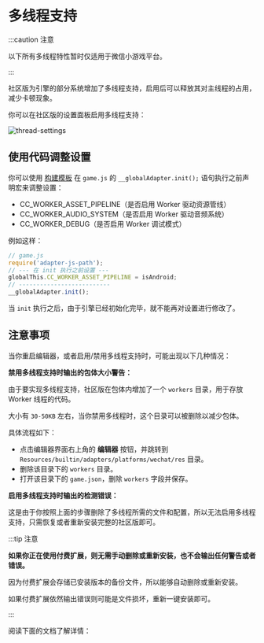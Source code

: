 
# 多线程支持

:::caution 注意

以下所有多线程特性暂时仅适用于微信小游戏平台。

:::

社区版为引擎的部分系统增加了多线程支持，启用后可以释放其对主线程的占用，减少卡顿现象。

你可以在社区版的设置面板启用多线程支持：

![thread-settings](./assets/thread-settings.png)

## 使用代码调整设置

你可以使用 [构建模板](https://docs.cocos.com/creator/2.4/manual/zh/publish/custom-project-build-template.html) 在 `game.js` 的 `__globalAdapter.init();` 语句执行之前声明宏来调整设置：

- CC_WORKER_ASSET_PIPELINE（是否启用 Worker 驱动资源管线）
- CC_WORKER_AUDIO_SYSTEM（是否启用 Worker 驱动音频系统）
- CC_WORKER_DEBUG（是否启用 Worker 调试模式）

例如这样：

```js
// game.js
require('adapter-js-path');
// --- 在 init 执行之前设置 ---
globalThis.CC_WORKER_ASSET_PIPELINE = isAndroid;
// --------------------------
__globalAdapter.init();
```

当 `init` 执行之后，由于引擎已经初始化完毕，就不能再对设置进行修改了。

## 注意事项

当你重启编辑器，或者启用/禁用多线程支持时，可能出现以下几种情况：

**禁用多线程支持时输出的包体大小警告：**

由于要实现多线程支持，社区版在包体内增加了一个 `workers` 目录，用于存放 Worker 线程的代码。

大小有 `30-50KB` 左右，当你禁用多线程时，这个目录可以被删除以减少包体。

具体流程如下：

- 点击编辑器界面右上角的 **编辑器** 按钮，并跳转到 `Resources/builtin/adapters/platforms/wechat/res` 目录。
- 删除该目录下的 `workers` 目录。
- 打开该目录下的 `game.json`，删除 `workers` 字段并保存。

**启用多线程支持时输出的检测错误：**

这是由于你按照上面的步骤删除了多线程所需的文件和配置，所以无法启用多线程支持，只需恢复或者重新安装完整的社区版即可。

:::tip 注意

**如果你正在使用付费扩展，则无需手动删除或重新安装，也不会输出任何警告或者错误。**

因为付费扩展会存储已安装版本的备份文件，所以能够自动删除或重新安装。

如果付费扩展依然输出错误则可能是文件损坏，重新一键安装即可。

:::

阅读下面的文档了解详情：

<DocCardList items={useCurrentSidebarCategory().items}/>
